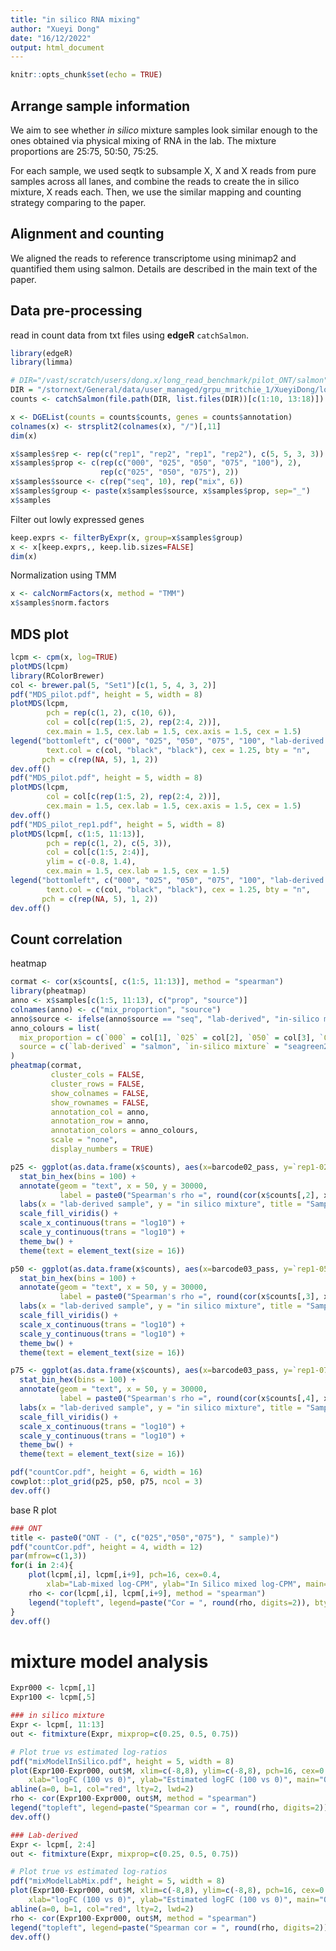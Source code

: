 ```yaml
---
title: "in silico RNA mixing"
author: "Xueyi Dong"
date: "16/12/2022"
output: html_document
---
```


```r
knitr::opts_chunk$set(echo = TRUE)
```

## Arrange sample information

We aim to see whether *in silico* mixture samples look similar enough to the ones obtained via physical mixing of RNA in the lab. The mixture proportions are 25:75, 50:50, 75:25.

For each sample, we used seqtk to subsample X, X and X reads from pure samples across all lanes, and combine the reads to create the in silico mixture, X reads each. Then, we use the similar mapping and counting strategy comparing to the paper.

## Alignment and counting

We aligned the reads to reference transcriptome using minimap2 and quantified them using salmon. Details are described in the main text of the paper. 

## Data pre-processing

read in count data from txt files using **edgeR** `catchSalmon`.
```r
library(edgeR)
library(limma)
```


```r
# DIR="/vast/scratch/users/dong.x/long_read_benchmark/pilot_ONT/salmon"
DIR = "/stornext/General/data/user_managed/grpu_mritchie_1/XueyiDong/long_read_benchmark/pilot_ONT/salmon"
counts <- catchSalmon(file.path(DIR, list.files(DIR))[c(1:10, 13:18)])
```






```r
x <- DGEList(counts = counts$counts, genes = counts$annotation)
colnames(x) <- strsplit2(colnames(x), "/")[,11]
dim(x)

x$samples$rep <- rep(c("rep1", "rep2", "rep1", "rep2"), c(5, 5, 3, 3))
x$samples$prop <- c(rep(c("000", "025", "050", "075", "100"), 2), 
                    rep(c("025", "050", "075"), 2))
x$samples$source <- c(rep("seq", 10), rep("mix", 6))
x$samples$group <- paste(x$samples$source, x$samples$prop, sep="_")
x$samples
```

Filter out lowly expressed genes

```r
keep.exprs <- filterByExpr(x, group=x$samples$group)
x <- x[keep.exprs,, keep.lib.sizes=FALSE]
dim(x)
```

Normalization using TMM

```r
x <- calcNormFactors(x, method = "TMM")
x$samples$norm.factors
```

## MDS plot

```r
lcpm <- cpm(x, log=TRUE)
plotMDS(lcpm)
library(RColorBrewer)
col <- brewer.pal(5, "Set1")[c(1, 5, 4, 3, 2)]
pdf("MDS_pilot.pdf", height = 5, width = 8)
plotMDS(lcpm, 
        pch = rep(c(1, 2), c(10, 6)),
        col = col[c(rep(1:5, 2), rep(2:4, 2))], 
        cex.main = 1.5, cex.lab = 1.5, cex.axis = 1.5, cex = 1.5)
legend("bottomleft", c("000", "025", "050", "075", "100", "lab-derived samples", "in silico mixture"),
        text.col = c(col, "black", "black"), cex = 1.25, bty = "n",
       pch = c(rep(NA, 5), 1, 2))
dev.off()
pdf("MDS_pilot.pdf", height = 5, width = 8)
plotMDS(lcpm,
        col = col[c(rep(1:5, 2), rep(2:4, 2))], 
        cex.main = 1.5, cex.lab = 1.5, cex.axis = 1.5, cex = 1.5)
dev.off()
pdf("MDS_pilot_rep1.pdf", height = 5, width = 8)
plotMDS(lcpm[, c(1:5, 11:13)],
        pch = rep(c(1, 2), c(5, 3)),
        col = col[c(1:5, 2:4)],
        ylim = c(-0.8, 1.4),
        cex.main = 1.5, cex.lab = 1.5, cex = 1.5)
legend("bottomleft", c("000", "025", "050", "075", "100", "lab-derived samples", "in silico mixture"), 
        text.col = c(col, "black", "black"), cex = 1.25, bty = "n",
       pch = c(rep(NA, 5), 1, 2))
dev.off()

```

## Count correlation

heatmap
```r
cormat <- cor(x$counts[, c(1:5, 11:13)], method = "spearman")
library(pheatmap)
anno <- x$samples[c(1:5, 11:13), c("prop", "source")]
colnames(anno) <- c("mix_proportion", "source")
anno$source <- ifelse(anno$source == "seq", "lab-derived", "in-silico mixture")
anno_colours = list(
  mix_proportion = c(`000` = col[1], `025` = col[2], `050` = col[3], `075` = col[4], `100` = col[5]),
  source = c(`lab-derived` = "salmon", `in-silico mixture` = "seagreen2")
)
pheatmap(cormat,
         cluster_cols = FALSE,
         cluster_rows = FALSE,
         show_colnames = FALSE,
         show_rownames = FALSE,
         annotation_col = anno,
         annotation_row = anno,
         annotation_colors = anno_colours,
         scale = "none",
         display_numbers = TRUE)

```

```r
p25 <- ggplot(as.data.frame(x$counts), aes(x=barcode02_pass, y=`rep1-025`)) +
  stat_bin_hex(bins = 100) +
  annotate(geom = "text", x = 50, y = 30000,
           label = paste0("Spearman's rho =", round(cor(x$counts[,2], x$counts[, 11], method = "spearman"), 3))) +
  labs(x = "lab-derived sample", y = "in silico mixture", title = "Sample 025") +
  scale_fill_viridis() +
  scale_x_continuous(trans = "log10") +
  scale_y_continuous(trans = "log10") +
  theme_bw() +
  theme(text = element_text(size = 16))

p50 <- ggplot(as.data.frame(x$counts), aes(x=barcode03_pass, y=`rep1-050`)) +
  stat_bin_hex(bins = 100) +
  annotate(geom = "text", x = 50, y = 30000,
           label = paste0("Spearman's rho =", round(cor(x$counts[,3], x$counts[, 12], method = "spearman"), 3))) +
  labs(x = "lab-derived sample", y = "in silico mixture", title = "Sample 050") +
  scale_fill_viridis() +
  scale_x_continuous(trans = "log10") +
  scale_y_continuous(trans = "log10") +
  theme_bw() +
  theme(text = element_text(size = 16))

p75 <- ggplot(as.data.frame(x$counts), aes(x=barcode03_pass, y=`rep1-075`)) +
  stat_bin_hex(bins = 100) +
  annotate(geom = "text", x = 50, y = 30000,
           label = paste0("Spearman's rho =", round(cor(x$counts[,4], x$counts[, 13], method = "spearman"), 3))) +
  labs(x = "lab-derived sample", y = "in silico mixture", title = "Sample 075") +
  scale_fill_viridis() +
  scale_x_continuous(trans = "log10") +
  scale_y_continuous(trans = "log10") +
  theme_bw() +
  theme(text = element_text(size = 16))

pdf("countCor.pdf", height = 6, width = 16)
cowplot::plot_grid(p25, p50, p75, ncol = 3)
dev.off()
```

base R plot
```r
### ONT
title <- paste0("ONT - (", c("025","050","075"), " sample)")
pdf("countCor.pdf", height = 4, width = 12)
par(mfrow=c(1,3))
for(i in 2:4){
    plot(lcpm[,i], lcpm[,i+9], pch=16, cex=0.4,
        xlab="Lab-mixed log-CPM", ylab="In Silico mixed log-CPM", main=title[i-1])
    rho <- cor(lcpm[,i], lcpm[,i+9], method = "spearman")
    legend("topleft", legend=paste("Cor = ", round(rho, digits=2)), bty="n")
}
dev.off()
```


# mixture model analysis
```r
Expr000 <- lcpm[,1]
Expr100 <- lcpm[,5]

### in silico mixture
Expr <- lcpm[, 11:13]
out <- fitmixture(Expr, mixprop=c(0.25, 0.5, 0.75))

# Plot true vs estimated log-ratios
pdf("mixModelInSilico.pdf", height = 5, width = 8)
plot(Expr100-Expr000, out$M, xlim=c(-8,8), ylim=c(-8,8), pch=16, cex=0.4,
    xlab="logFC (100 vs 0)", ylab="Estimated logFC (100 vs 0)", main="ONT - in silico mixture")
abline(a=0, b=1, col="red", lty=2, lwd=2)
rho <- cor(Expr100-Expr000, out$M, method = "spearman")
legend("topleft", legend=paste("Spearman cor = ", round(rho, digits=2)), bty="n")
dev.off()

### Lab-derived
Expr <- lcpm[, 2:4]
out <- fitmixture(Expr, mixprop=c(0.25, 0.5, 0.75))

# Plot true vs estimated log-ratios
pdf("mixModelLabMix.pdf", height = 5, width = 8)
plot(Expr100-Expr000, out$M, xlim=c(-8,8), ylim=c(-8,8), pch=16, cex=0.4,
    xlab="logFC (100 vs 0)", ylab="Estimated logFC (100 vs 0)", main="ONT - Lab-derived samples")
abline(a=0, b=1, col="red", lty=2, lwd=2)
rho <- cor(Expr100-Expr000, out$M, method = "spearman")
legend("topleft", legend=paste("Spearman cor = ", round(rho, digits=2)), bty="n")
dev.off()
```


